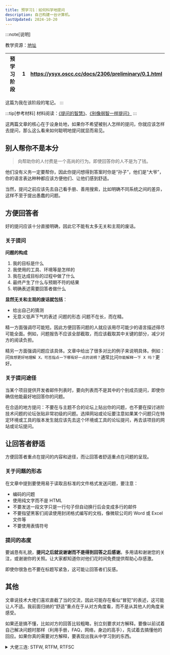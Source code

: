 ```yaml
---
title: 预学习1：如何科学地提问
description: 自己构建一台计算机。
lastUpdated: 2024-10-20
---
```


:::note[说明]

教学资源：[地址](https://ysyx.oscc.cc/docs/#%E6%95%99%E5%AD%A6%E8%B5%84%E6%BA%90)

| 预学习阶段 | 1 | https://ysyx.oscc.cc/docs/2306/preliminary/0.1.html |
| --- | --- | --- |

这篇为我在该阶段的笔记。
:::

:::tip[参考材料]
材料阅读：[《提问的智慧》](https://github.com/ryanhanwu/How-To-Ask-Questions-The-Smart-Way/blob/main/README-zh_CN.md)、[《别像弱智一样提问》](https://github.com/tangx/Stop-Ask-Questions-The-Stupid-Ways/blob/master/README.md)
:::

这两篇文章的核心在于设身处地，如果你不希望被别人怎样的提问，你就应该怎样去提问，那么这么看来如何聪明地提问就显而易见。

## 别人帮你不是本分

> 向帮助你的人付费是一个高尚的行为。即使回答你的人不是为了钱。

他们没有义务一定要帮你，因此你提问想得到答案时你是“孙子”，他们是“大爷”，你的语言表达种种都应该方便他们、让他们感到舒适。

当然，提问之前应该先去自己看手册、善用搜索，比如明确不同系统之间的差异，这样不至于提出愚蠢的问题。

## 方便回答者

好的提问应该十分直接明确，因此它不能有太多无关和主观的废话。

### 关于提问

**问题的构成**

1. 我的目标是什么
2. 我使用的工具、环境等是怎样的
3. 我在达成目标的过程中做了什么
4. 最终产生了什么与预期不符的结果
5. 明确表述需要回答者做什么

**显然无关和主观的废话就包括**：
- 给出自己的猜测
- 无意义低声下气的表述
问题的形态
问题不在长，而在精。

精一方面强调尽可能短。因此方便回答问题的人就应该用尽可能少的语言描述得尽可能全面。例如，问题报告不应该全部截取，而应该截取其中关键的部分，减少对方的阅读负担。

精另一方面强调问题应该具体。文章中给出了很多对比的例子来说明具体。例如：问`我想更好地理解 X，可否指点一下哪有好一点的说明？`通常比问`你能解释一下 X 吗？`更好。

### 关于提问途径

当某个项目提供开发者邮件列表时，要向列表而不是其中的个别成员提问，即使你确信他能最好地回答你的问题。

在合适的地方提问：不要在与主题不合的论坛上贴出你的问题，也不要在探讨进阶技术问题的论坛张贴非常初级的问题。选择网站或论坛要注意如果某个问题只在特定环境或工具的版本发生就应该先去这个环境或工具的论坛提问，再去该项目的网站或论坛提问。

## 让回答者舒适

方便回答者重点在提问的内容和途径，而让回答者舒适重点在问题的呈现。

### 关于问题的形态

在文章中提到要使用易于读取且标准的文件格式发送问题，要注意：
- 编码的问题
- 使用纯文字而不是 HTML
- 不要发送一段文字只是一行句子但自动换行后会变成多行的邮件
- 不要指望黑客们阅读使用封闭格式编写的文档，像微软公司的 Word 或 Excel 文件等
- 不要使用表情符号

### 提问的态度

要诚恳有礼貌，**提问之后就说谢谢而不是得到回答之后感谢**。多用请和谢谢您的关注，或谢谢你的关照。让大家都知道你对他们花时间免费提供帮助心存感激。

即使你很急也不要在标题写紧急，这可能让回答者们反感。

## 其他

文章说技术大佬们喜欢直截了当的交流，因此可能存在看似“冒犯”的表述，这可能让人不适。我前面归纳的“舒适”重点在于从对方角度看，而不是从其他人的角度来感受。

如果还是搞不懂，比如对方的回答比较粗略，别立刻要求对方解释。要像以前试着自己解决问题时那样（利用手册，FAQ，网络，身边的高手），先试着去搞懂他的回应。如果你真的需要对方解释，要表现出我从中学习到的东西。

<details>
  <summary>大佬三连: STFW, RTFM, RTFSC</summary>
    - STFW：Search the f**king web
    - RTFM：Read the f**king manual
    - RTFSC：Read the f**king source code
</details>

<LinkCard title="项目首页" description="一生一芯跟学笔记" href="../ysyx" />

<LinkCard title="下一篇" description="预学习2：Linux系统安装和基本使用" href="../1-2" />
